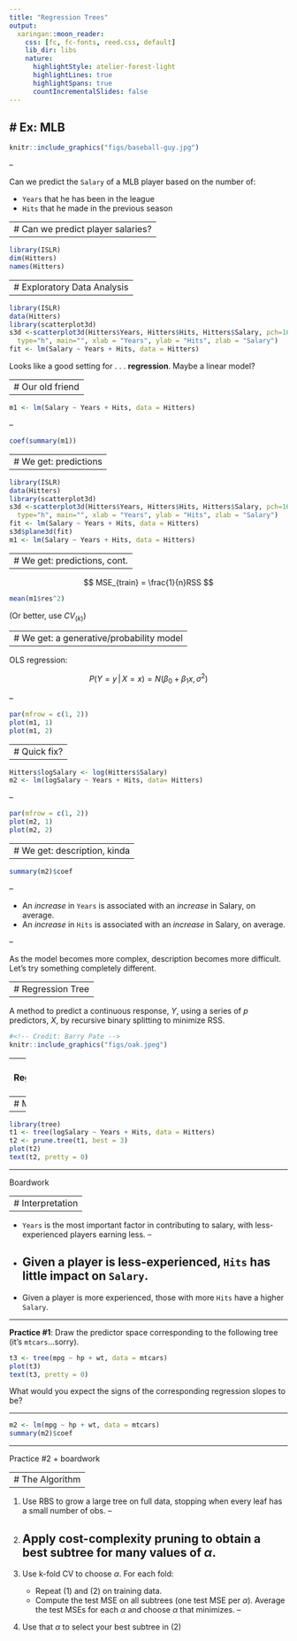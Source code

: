 ```yaml
---
title: "Regression Trees"
output:
  xaringan::moon_reader:
    css: [fc, fc-fonts, reed.css, default]
    lib_dir: libs
    nature:
      highlightStyle: atelier-forest-light
      highlightLines: true
      highlightSpans: true
      countIncrementalSlides: false
---
```


# Ex: MLB
--

```r
knitr::include_graphics("figs/baseball-guy.jpg")
```

--

Can we predict the `Salary` of a MLB player based on the number of:

- `Years` that he has been in the league
- `Hits` that he made in the previous season



---
# Can we predict player salaries?
--



```r
library(ISLR)
dim(Hitters)
names(Hitters)
```


---
# Exploratory Data Analysis
--

```r
library(ISLR)
data(Hitters)
library(scatterplot3d)
s3d <-scatterplot3d(Hitters$Years, Hitters$Hits, Hitters$Salary, pch=16, highlight.3d=TRUE,
  type="h", main="", xlab = "Years", ylab = "Hits", zlab = "Salary")
fit <- lm(Salary ~ Years + Hits, data = Hitters)
```

Looks like a good setting for . . . **regression**. Maybe a linear model?

---
# Our old friend
--

```r
m1 <- lm(Salary ~ Years + Hits, data = Hitters)
```

--

```r
coef(summary(m1))
```


---
# We get: predictions
--

```r
library(ISLR)
data(Hitters)
library(scatterplot3d)
s3d <-scatterplot3d(Hitters$Years, Hitters$Hits, Hitters$Salary, pch=16, highlight.3d=TRUE,
  type="h", main="", xlab = "Years", ylab = "Hits", zlab = "Salary")
fit <- lm(Salary ~ Years + Hits, data = Hitters)
s3d$plane3d(fit)
m1 <- lm(Salary ~ Years + Hits, data = Hitters)
```


---
# We get: predictions, cont.
--

$$
MSE_{train} = \frac{1}{n}RSS
$$

```r
mean(m1$res^2)
```

(Or better, use $CV_{(k)}$)


---
# We get: a generative/probability model
--

OLS regression:

$$
P(Y = y \, | \, X = x) = N(\beta_0 + \beta_1x, \sigma^2)
$$

--

```r
par(mfrow = c(1, 2))
plot(m1, 1)
plot(m1, 2)
```


---
# Quick fix?
--

```r
Hitters$logSalary <- log(Hitters$Salary)
m2 <- lm(logSalary ~ Years + Hits, data= Hitters)
```

--

```r
par(mfrow = c(1, 2))
plot(m2, 1)
plot(m2, 2)
```


---
# We get: description, kinda
--

```r
summary(m2)$coef
```

--

- An *increase* in `Years` is associated with an *increase* in Salary, on average.
- An *increase* in `Hits` is associated with an *increase* in Salary, on average.

--

As the model becomes more complex, description becomes more difficult. Let's try
something completely different.


---
# Regression Tree
--

A method to predict a continuous response, $Y$, using a series
of $p$ predictors, $X$, by recursive binary splitting to minimize RSS.

```r
#<!-- Credit: Barry Pate -->
knitr::include_graphics("figs/oak.jpeg")
```


---
# Regression Tree

A method to predict a continuous response, $Y$, using a series
of $p$ predictors, $X$, by recursive binary splitting to minimize RSS.

```r
knitr::include_graphics("figs/oakflip.jpeg")
```


---
# MLB Tree
--

```r
library(tree)
t1 <- tree(logSalary ~ Years + Hits, data = Hitters)
t2 <- prune.tree(t1, best = 3)
plot(t2)
text(t2, pretty = 0)
```


---

Boardwork

---
# Interpretation
--

- `Years` is the most important factor in contributing to salary, with less-experienced
players earning less.
--

- Given a player is less-experienced, `Hits` has little impact on `Salary`.
--

- Given a player is more experienced, those with more `Hits` have a higher `Salary`.


---

**Practice #1**: Draw the predictor space corresponding to the following tree (it's `mtcars`...sorry).

```r
t3 <- tree(mpg ~ hp + wt, data = mtcars)
plot(t3)
text(t3, pretty = 0)
```

What would you expect the signs of the corresponding regression slopes to be?

---


```r
m2 <- lm(mpg ~ hp + wt, data = mtcars)
summary(m2)$coef
```

---

Practice #2 + boardwork


---
# The Algorithm
--

1. Use RBS to grow a large tree on full data, stopping when every leaf has a 
small number of obs.
--

2. Apply cost-complexity pruning to obtain a best subtree for many values of $\alpha$.
--

3. Use k-fold CV to choose $\alpha$. For each fold:
    - Repeat (1) and (2) on training data.
    - Compute the test MSE on all subtrees (one test MSE per $\alpha$).
    Average the test MSEs for each $\alpha$ and choose $\alpha$ that minimizes.
--

4. Use that $\alpha$ to select your best subtree in (2)
